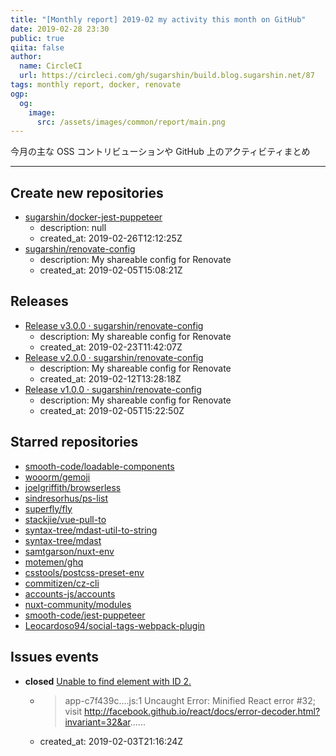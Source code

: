 ```yaml
---
title: "[Monthly report] 2019-02 my activity this month on GitHub"
date: 2019-02-28 23:30
public: true
qiita: false
author:
  name: CircleCI
  url: https://circleci.com/gh/sugarshin/build.blog.sugarshin.net/87
tags: monthly report, docker, renovate
ogp:
  og:
    image:
      src: /assets/images/common/report/main.png
---
```


今月の主な OSS コントリビューションや GitHub 上のアクティビティまとめ

***

## Create new repositories

- [sugarshin/docker-jest-puppeteer](https://github.com/sugarshin/docker-jest-puppeteer)
  - description: null
  - created_at: 2019-02-26T12:12:25Z
- [sugarshin/renovate-config](https://github.com/sugarshin/renovate-config)
  - description: My shareable config for Renovate
  - created_at: 2019-02-05T15:08:21Z

## Releases

- [Release v3.0.0 · sugarshin/renovate-config](https://github.com/sugarshin/renovate-config/releases/tag/v3.0.0)
  - description: My shareable config for Renovate
  - created_at: 2019-02-23T11:42:07Z
- [Release v2.0.0 · sugarshin/renovate-config](https://github.com/sugarshin/renovate-config/releases/tag/v2.0.0)
  - description: My shareable config for Renovate
  - created_at: 2019-02-12T13:28:18Z
- [Release v1.0.0 · sugarshin/renovate-config](https://github.com/sugarshin/renovate-config/releases/tag/v1.0.0)
  - description: My shareable config for Renovate
  - created_at: 2019-02-05T15:22:50Z

## Starred repositories

- [smooth-code/loadable-components](https://github.com/smooth-code/loadable-components)
- [wooorm/gemoji](https://github.com/wooorm/gemoji)
- [joelgriffith/browserless](https://github.com/joelgriffith/browserless)
- [sindresorhus/ps-list](https://github.com/sindresorhus/ps-list)
- [superfly/fly](https://github.com/superfly/fly)
- [stackjie/vue-pull-to](https://github.com/stackjie/vue-pull-to)
- [syntax-tree/mdast-util-to-string](https://github.com/syntax-tree/mdast-util-to-string)
- [syntax-tree/mdast](https://github.com/syntax-tree/mdast)
- [samtgarson/nuxt-env](https://github.com/samtgarson/nuxt-env)
- [motemen/ghq](https://github.com/motemen/ghq)
- [csstools/postcss-preset-env](https://github.com/csstools/postcss-preset-env)
- [commitizen/cz-cli](https://github.com/commitizen/cz-cli)
- [accounts-js/accounts](https://github.com/accounts-js/accounts)
- [nuxt-community/modules](https://github.com/nuxt-community/modules)
- [smooth-code/jest-puppeteer](https://github.com/smooth-code/jest-puppeteer)
- [Leocardoso94/social-tags-webpack-plugin](https://github.com/Leocardoso94/social-tags-webpack-plugin)

## Issues events

- **closed** [Unable to find element with ID 2.](https://github.com/sugarshin/sugarshin.net/issues/19)
  - > app-c7f439c….js:1 Uncaught Error: Minified React error #32; visit http://facebook.github.io/react/docs/error-decoder.html?invariant=32&ar......
  - created_at: 2019-02-03T21:16:24Z
